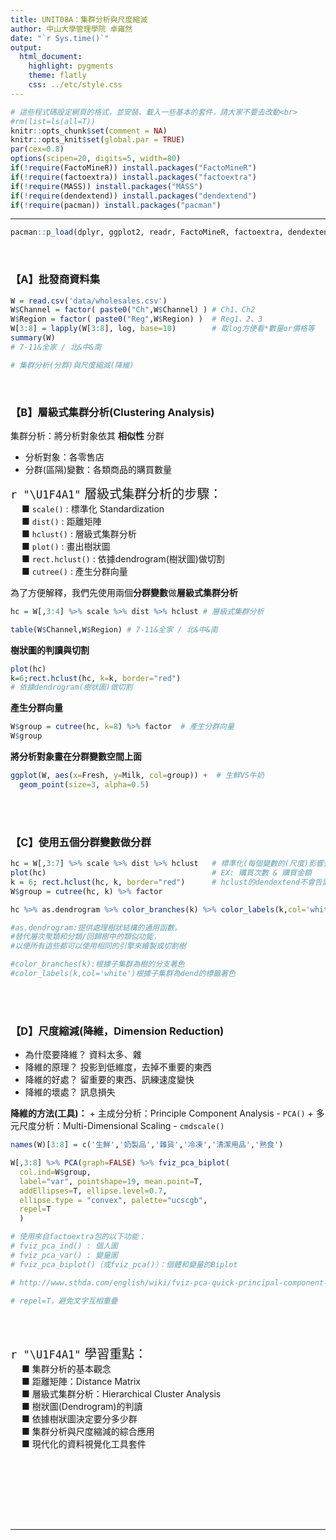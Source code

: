 ---
title: UNIT08A：集群分析與尺度縮減
author: 中山大學管理學院 卓雍然
date: "`r Sys.time()`"
output: 
  html_document:
    highlight: pygments
    theme: flatly
    css: ../etc/style.css
---

```{r results='hide', message=FALSE, warning=FALSE, echo=F}
# 這些程式碼設定網頁的格式，並安裝、載入一些基本的套件，請大家不要去改動<br>
#rm(list=ls(all=T))
knitr::opts_chunk$set(comment = NA)
knitr::opts_knit$set(global.par = TRUE)
par(cex=0.8)
options(scipen=20, digits=5, width=80)
if(!require(FactoMineR)) install.packages("FactoMineR")
if(!require(factoextra)) install.packages("factoextra")
if(!require(MASS)) install.packages("MASS")
if(!require(dendextend)) install.packages("dendextend")
if(!require(pacman)) install.packages("pacman")
```
<hr>

```{r results='hide', message=FALSE, warning=FALSE}
pacman::p_load(dplyr, ggplot2, readr, FactoMineR, factoextra, dendextend)
```
<br>

### 【A】批發商資料集

```{r}

W = read.csv('data/wholesales.csv')
W$Channel = factor( paste0("Ch",W$Channel) ) # Ch1、Ch2
W$Region = factor( paste0("Reg",W$Region) )  # Reg1、2、3
W[3:8] = lapply(W[3:8], log, base=10)        # 取log方便看*數量or價格等
summary(W)
# 7-11&全家 / 北&中&南

# 集群分析(分群)與尺度縮減(降維)

```
<br>

### 【B】層級式集群分析(Clustering Analysis)

集群分析：將分析對象依其 __相似性__ 分群

+ 分析對象：各零售店
+ 分群(區隔)變數：各類商品的購買數量

<p class="wwl">
<span style="font-size:20px">`r "\U1F4A1"` 層級式集群分析的步驟：</span><br>
&emsp; ■ `scale()` : 標準化 Standardization<br>
&emsp; ■ `dist()` : 距離矩陣<br>
&emsp; ■ `hclust()` : 層級式集群分析<br>
&emsp; ■ `plot()` : 畫出樹狀圖<br>
&emsp; ■ `rect.hclust()` : 依據dendrogram(樹狀圖)做切割<br>
&emsp; ■ `cutree()` : 產生分群向量<br>
</p class="wwl">

為了方便解釋，我們先使用兩個**分群變數**做**層級式集群分析**
```{r}
hc = W[,3:4] %>% scale %>% dist %>% hclust # 層級式集群分析

table(W$Channel,W$Region) # 7-11&全家 / 北&中&南

```

**樹狀圖的判讀與切割**
```{r}
plot(hc)
k=6;rect.hclust(hc, k=k, border="red")
# 依據dendrogram(樹狀圖)做切割

```

**產生分群向量**
```{r}
W$group = cutree(hc, k=8) %>% factor  # 產生分群向量
W$group

```

**將分析對象畫在分群變數空間上面**
```{r fig.width=5, fig.height=4.5}
ggplot(W, aes(x=Fresh, y=Milk, col=group)) +  # 生鮮VS牛奶
  geom_point(size=3, alpha=0.5)

```
<br><br>

### 【C】使用五個分群變數做分群
```{r}
hc = W[,3:7] %>% scale %>% dist %>% hclust   # 標準化(每個變數的(尺度)影響變一樣)-距離-分群
plot(hc)                                     # EX: 購買次數 & 購買金額
k = 6; rect.hclust(hc, k, border="red")      # hclust的dendextend不會告訴你怎麼切，要自己框群
W$group = cutree(hc, k) %>% factor

```

```{r}
hc %>% as.dendrogram %>% color_branches(k) %>% color_labels(k,col='white') %>% plot

#as.dendrogram:提供處理樹狀結構的通用函數。
#替代層次聚類和分類/回歸樹中的類似功能，
#以便所有這些都可以使用相同的引擎來繪製或切割樹

#color_branches(k):根據子集群為樹的分支著色
#color_labels(k,col='white')根據子集群為dend的標籤著色

```
<br><br>

### 【D】尺度縮減(降維，Dimension Reduction)

+ 為什麼要降維？ 資料太多、雜
+ 降維的原理？ 投影到低維度，去掉不重要的東西
+ 降維的好處？ 留重要的東西、訊練速度變快
+ 降維的壞處？ 訊息損失


**降維的方法(工具)：** 
+ 主成分分析：Principle Component Analysis - `PCA()` 
+ 多元尺度分析：Multi-Dimensional Scaling - `cmdscale()`



```{r fig.height=7, fig.width=8}
names(W)[3:8] = c('生鮮','奶製品','雜貨','冷凍','清潔用品','熟食')

W[,3:8] %>% PCA(graph=FALSE) %>% fviz_pca_biplot(
  col.ind=W$group, 
  label="var", pointshape=19, mean.point=T,
  addEllipses=T, ellipse.level=0.7,
  ellipse.type = "convex", palette="ucscgb",
  repel=T
  )

# 使用來自factoextra包的以下功能：
# fviz_pca_ind() : 個人圖
# fviz_pca_var() : 變量圖
# fviz_pca_biplot()（或fviz_pca()）：個體和變量的Biplot

# http://www.sthda.com/english/wiki/fviz-pca-quick-principal-component-analysis-data-visualization-r-software-and-data-mining

# repel=T，避免文字互相重疊

```
<br><br>

<p class="wwl">
<span style="font-size:20px">`r "\U1F4A1"` 學習重點：</span><br>
&emsp; ■ 集群分析的基本觀念<br>
&emsp; ■ 距離矩陣：Distance Matrix<br>
&emsp; ■ 層級式集群分析：Hierarchical Cluster Analysis<br>
&emsp; ■ 樹狀圖(Dendrogram)的判讀<br>
&emsp; ■ 依據樹狀圖決定要分多少群<br>
&emsp; ■ 集群分析與尺度縮減的綜合應用<br>
&emsp; ■ 現代化的資料視覺化工具套件<br>
</p class="wwl"><br><br>

<br><br><br><hr>

